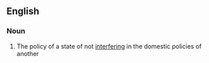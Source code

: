 ==English==

===Noun===
{{en-noun|-}}

# The policy of a state of not [[interfere|interfering]] in the domestic policies of another